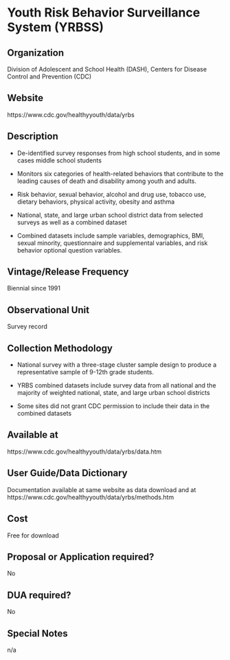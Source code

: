 \mainmatter

<!-- Generated by generateRmd.R; do not edit by hand  -->

# Youth Risk Behavior Surveillance System (YRBSS)

## Organization
Division of Adolescent and School Health (DASH), Centers for Disease Control and Prevention (CDC)

## Website
https://www.cdc.gov/healthyyouth/data/yrbs

## Description
* De-identified survey responses from high school students, and in some cases middle school students 
* Monitors six categories of health-related behaviors that contribute to the leading causes of death and disability among youth and adults.
* Risk behavior, sexual behavior, alcohol and drug use, tobacco use, dietary behaviors, physical activity, obesity and asthma 
* National, state, and large urban school district data from selected surveys as well as a combined dataset 
* Combined datasets include sample variables, demographics, BMI, sexual minority, questionnaire and supplemental variables, and risk behavior optional question variables.

## Vintage/Release Frequency
Biennial since 1991

## Observational Unit
Survey record

## Collection Methodology
*	National survey with a three-stage cluster sample design to produce a representative sample of 9-12th grade students. 
*	YRBS combined datasets include survey data from all national and the majority of weighted national, state, and large urban school districts 
*	Some sites did not grant CDC permission to include their data in the combined datasets

## Available at
https://www.cdc.gov/healthyyouth/data/yrbs/data.htm

## User Guide/Data Dictionary
Documentation available at same website as data download and at https://www.cdc.gov/healthyyouth/data/yrbs/methods.htm

## Cost
Free for download

## Proposal or Application required?
No

## DUA required?
No

## Special Notes
n/a

